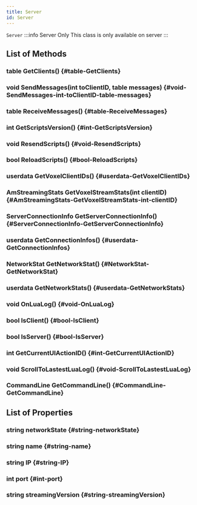 ```yaml
---
title: Server
id: Server
---
```

`Server`
:::info Server Only
This class is only available on server
:::

## List of Methods

### table GetClients() {#table-GetClients}

### void SendMessages(int toClientID, table messages) {#void-SendMessages-int-toClientID-table-messages}

### table ReceiveMessages() {#table-ReceiveMessages}

### int GetScriptsVersion() {#int-GetScriptsVersion}

### void ResendScripts() {#void-ResendScripts}

### bool ReloadScripts() {#bool-ReloadScripts}

### userdata GetVoxelClientIDs() {#userdata-GetVoxelClientIDs}

### AmStreamingStats GetVoxelStreamStats(int clientID) {#AmStreamingStats-GetVoxelStreamStats-int-clientID}

### ServerConnectionInfo GetServerConnectionInfo() {#ServerConnectionInfo-GetServerConnectionInfo}

### userdata GetConnectionInfos() {#userdata-GetConnectionInfos}

### NetworkStat GetNetworkStat() {#NetworkStat-GetNetworkStat}

### userdata GetNetworkStats() {#userdata-GetNetworkStats}

### void OnLuaLog() {#void-OnLuaLog}

### bool IsClient() {#bool-IsClient}

### bool IsServer() {#bool-IsServer}

### int GetCurrentUIActionID() {#int-GetCurrentUIActionID}

### void ScrollToLastestLuaLog() {#void-ScrollToLastestLuaLog}

### CommandLine GetCommandLine() {#CommandLine-GetCommandLine}

## List of Properties

### string networkState {#string-networkState}

### string name {#string-name}

### string IP {#string-IP}

### int port {#int-port}

### string streamingVersion {#string-streamingVersion}

